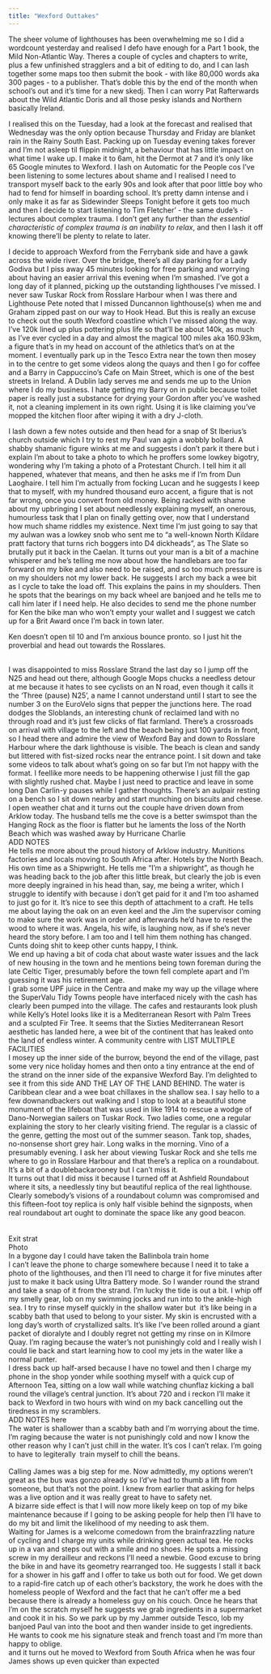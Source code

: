 ```yaml
---
title: "Wexford Outtakes"
---
```


The sheer volume of lighthouses has been overwhelming me so I did a wordcount yesterday and realised I defo have enough for a Part 1 book, the Mild Non-Atlantic Way. Theres a couple of cycles and chapters to write, plus a few unfinished stragglers and a bit of editing to do, and I can lash together some maps too then submit the book - with like 80,000 words aka 300 pages - to a publisher. That's doble this by the end of the month when school's out and it's time for a new skedj. Then I can worry Pat Rafterwards about the Wild Atlantic Doris and all those pesky islands and Northern basically Ireland. 

I realised this on the Tuesday, had a look at the forecast and realised that Wednesday was the only option because Thursday and Friday are blanket rain in the Rainy South East. Packing up on Tuesday evening takes forever and I'm not asleep til flippin midnight, a behaviour that has little impact on what time I wake up. I make it to 6am, hit the Dermot at 7 and it's only like 65 Google minutes to Wexford. I lash on Automatic for the People cos I've been listening to some lectures about shame and I realised I need to transport myself back to the early 90s and look after that poor little boy who had to fend for himself in boarding school. It's pretty damn intense and i only make it as far as Sidewinder Sleeps Tonight before it gets too much and then I decide to start listening to Tim Fletcher' - the same dude's -  lectures about complex trauma. I don't get any further than *the essential characteristic of complex trauma is an inability to relax*, and then I lash it off knowing there'll be plenty to relate to later. 

I decide to approach Wexford from the Ferrybank side and have a gawk across the wide river. Over the bridge, there's all day parking for a Lady Godiva but I piss away 45 minutes looking for free parking and worrying about having an easier arrival this evening when I'm smashed. I've got a long day of it planned, picking up the outstanding lighthouses I've missed. I never saw Tuskar Rock from Rosslare Harbour when I was there and Lighthouse Pete noted that I missed Duncannon lighthouse(s) when me and Graham zipped past on our way to Hook Head. But this is really an excuse to check out the south Wexford coastline which I've missed along the way. I've 120k lined up plus pottering plus life so that'll be about 140k, as much as I've ever cycled in a day and almost the magical 100 miles aka 160.93km, a figure that's in my head on account of the athletics that's on at the moment. I eventually park up in the Tesco Extra near the town then mosey in to the centre to get some videos along the quays and then I go for coffee and a Barry in Cappuccino's Cafe on Main Street, which is one of the best streets in Ireland. A Dublin lady serves me and sends me up to the Union where I do my business. I hate getting my Barry on in public because toilet paper is really just a substance for drying your Gordon after you've washed it, not a cleaning implement in its own right. Using it is like claiming you've mopped the kitchen floor after wiping it with a dry J-cloth. 

I lash down a few notes outside and then head for a snap of St Iberius's church outside which I try to rest my Paul van agin a wobbly bollard. A shabby shamanic figure winks at me and suggests i don't park it there but i explain I'm about to take a photo to which he proffers some lowkey bigotry, wondering why I'm taking a photo of a Protestant Church. I tell him it all happened, whatever that means, and then he asks me if I'm from Dun Laoghaire. I tell him I'm actually from focking Lucan and he suggests I keep that to myself, with my hundred thousand euro accent, a figure that is not far wrong, once you convert from old money. Being racked with shame about my upbringing I set about needlessly explaining myself, an onerous, humourless task that I plan on finally getting over, now that I understand how much shame riddles my existence. Next time I'm just going to say that my aulwan was a lowkey snob who sent me to "a well-known North Kildare pratt factory that turns rich boggers into D4 dickheads", as The Slate so brutally put it back in the Caelan. It turns out your man is a bit of a machine whisperer and he's telling me now about how the handlebars are too far forward on my bike and also need to be raised, and so too much pressure is on my shoulders not my lower back. He suggests I arch my back a wee bit as I cycle to take the load off. This explains the pains in my shoulders. Then he spots that the bearings on my back wheel are banjoed and he tells me to call him later if I need help. He also decides to send me the phone number for Ken the bike man who won't empty your wallet and I suggest we catch up for a Brit Award once I'm back in town later. 

Ken doesn't open til 10 and I'm anxious bounce pronto. so I just hit the proverbial and head out towards the Rosslares.

\
I was disappointed to miss Rosslare Strand the last day so I jump off the N25 and head out there, although Google Mops chucks a needless detour at me because it hates to see cyclists on an N road, even though it calls it the 'Three (pause) N25', a name I cannot understand until I start to see the number 3 on the EuroVelo signs that pepper the junctions here. The road dodges the Sloblands, an interesting chunk of reclaimed land with no through road and it's just few clicks of flat farmland. There's a crossroads on arrival with village to the left and the beach being just 100 yards in front, so I head there and admire the view of Wexford Bay and down to Rosslare Harbour where the dark lighthouse is visible. The beach is clean and sandy but littered with fist-sized rocks near the entrance point. I sit down and take some videos to talk about what's going on so far but I'm not happy with the format. I feellike more needs to be happening otherwise I just fill the gap with slightly rushed chat. Maybe I just need to practice and leave in some long Dan Carlin-y pauses while I gather thoughts. There's an aulpair resting on a bench so I sit down nearby and start munching on biscuits and cheese.\
I open weather chat and it turns out the couple have driven down from Arklow today. The husband tells me the cove is a better swimspot than the Hanging Rock as the floor is flatter but he laments the loss of the North Beach which was washed away by Hurricane Charlie\
ADD NOTES\
He tells me more about the proud history of Arklow industry. Munitions factories and locals moving to South Africa after. Hotels by the North Beach. His own time as a Shipwright. He tells me "I'm a shipwright", as though he was heading back to the job after this little break, but clearly the job is even more deeply ingrained in his head than, say, me being a writer, which I struggle to identify with because i don't get paid for it and I'm too ashamed to just go for it. It's nice to see this depth of attachment to a craft. He tells me about laying the oak on an even keel and the Jim the supervisor coming to make sure the work was in order and afterwards he'd have to reset the wood to where it was. Angela, his wife, is laughing now, as if she's never heard the story before. I am too and I tell him them nothing has changed. Cunts doing shit to keep other cunts happy, I think.\
We end up having a bit of coda chat about waste water issues and the lack of new housing in the town and he mentions being town foreman during the late Celtic Tiger, presumably before the town fell complete apart and I'm guessing it was his retirement age.\
I grab some UPF juice in the Centra and make my way up the village where the SuperValu Tidy Towns people have interfaced nicely with the cash has clearly been pumped into the village. The cafes and restaurants look plush while Kelly's Hotel looks like it is a Mediterranean Resort with Palm Trees and a sculpted Fir Tree. It seems that the Sixties Mediterranean Resort aesthetic has landed here, a wee bit of the continent that has leaked onto the land of endless winter. A community centre with LIST MULTIPLE FACILITIES\
I mosey up the inner side of the burrow, beyond the end of the village, past some very nice holiday homes and then onto a tiny entrance at the end of the strand on the inner side of the expansive Wexford Bay. I'm delighted to see it from this side AND THE LAY OF THE LAND BEHIND. The water is Caribbean clear and a wee boat chillaxes in the shallow sea. I say hello to a few downandbackers out walking and I stop to look at a beautiful stone monument of the lifeboat that was used in like 1914 to rescue a wodge of Dano-Norwegian sailers on Tuskar Rock. Two ladies come, one a regular explaining the story to her clearly visiting friend. The regular is a classic of the genre, getting the most out of the summer season. Tank top, shades, no-nonsense short grey hair. Long walks in the morning. Vino of a presumably evening. I ask her about viewing Tuskar Rock and she tells me where to go in Rosslare Harbour and that there's a replica on a roundabout. It's a bit of a doublebackarooney but I can't miss it.\
It turns out that I did miss it because I turned off at Ashfield Roundabout where it sits, a needlessly tiny but beautiful replica of the real lighthouse. Clearly somebody's visions of a roundabout column was compromised and this fifteen-foot toy replica is only half visible behind the signposts, when real roundabout art ought to dominate the space like any good beacon.\
\
\
Exit strat\
Photo\
In a bygone day I could have taken the Ballinbola train home\
I can't leave the phone to charge somewhere because I need it to take a photo of the lighthouses, and then I'll need to charge it for five minutes after just to make it back using Ultra Battery mode. So I wander round the strand and take a snap of it from the strand. I'm lucky the tide is out a bit. I whip off my smelly gear, lob on my swimming jocks and run into to the ankle-high sea. I try to rinse myself quickly in the shallow water but  it's like being in a scabby bath that used to belong to your sister. My skin is encrusted with a long day's worth of crystallized salts. It's like I've been rolled around a giant packet of dioralyte and I doubly regret not getting my rinse on in Kilmore Quay. I'm raging because the water's not punishingly cold and I really wish I could lie back and start learning how to cool my jets in the water like a normal punter.\
I dress back up half-arsed because I have no towel and then I charge my phone in the shop yonder while soothing myself with a quick cup of Afternoon Tea, sitting on a low wall while watching chunflaz kicking a ball round the village's central junction. It's about 720 and i reckon I'll make it back to Wexford in two hours with wind on my back cancelling out the tiredness in my scramblers.\
ADD NOTES here\
The water is shallower than a scabby bath and I'm worrying about the time. I'm raging because the water is not punishingly cold and now I know the other reason why I can't just chill in the water. It's cos I can't relax. I'm going to have to legiterally  train myself to chill the beans.\
\
Calling James was a big step for me. Now admittedly, my options weren't great as the bus was gonzo already so I'd've had to thumb a lift from someone, but that's not the point. I knew from earlier that asking for helps was a live option and it was really great to have to safety net.\
A bizarre side effect is that I will now more likely keep on top of my bike maintenance because if I going to be asking people for help then I'll have to do my bit and limit the likelihood of my needing to ask them.\
Waiting for James is a welcome comedown from the brainfrazzling nature of cycling and I charge my units while drinking green actual tea. He rocks up in a van and steps out with a smile and no shoes. He spots a missing screw in my derailleur and reckons I'll need a newbie. Good excuse to bring the bike in and have its geometry rearranged too. He suggests I stall it back for a shower in his gaff and I offer to take us both out for food. We get down to a rapid-fire catch up of each other's backstory, the work he does with the homeless people of Wexford and the fact that he can't offer me a bed because there is already a homeless guy on his couch. Once he hears that I'm on the scratch myself he suggests we grab ingredients in a supermarket and cook it in his. So we park up by my Jammer outside Tesco, lob my banjoed Paul van into the boot and then wander inside to get ingredients. He wants to cook me his signature steak and french toast and I'm more than happy to oblige.\
and it turns out he moved to Wexford from South Africa when he was four  \
James shows up even quicker than expected\
